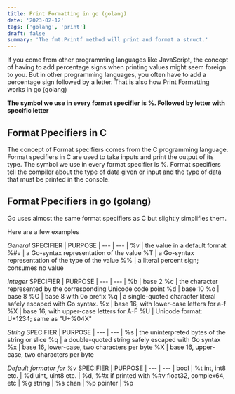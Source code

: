 ```yaml
---
title: Print Formatting in go (golang)
date: '2023-02-12'
tags: ['golang', 'print']
draft: false
summary: 'The fmt.Printf method will print and format a struct.'
---
```


If you come from other programming languages like JavaScript, the concept of having to add percentage signs when printing values might seem foreign to you.
But in other programming languages, you often have to add a percentage sign followed by a letter. That is also how Print Formatting works in go (golang)

**The symbol we use in every format specifier is %. Followed by letter with specific letter**

## Format Ppecifiers in C

The concept of Format specifiers comes from the C programming language. Format specifiers in C are used to take inputs and print the output of its type.
The symbol we use in every format specifier is %.
Format specifiers tell the compiler about the type of data given or input and the type of data that must be printed in the console.

## Format Ppecifiers in go (golang)

Go uses almost the same format specifiers as C but slightly simplifies them.

Here are a few examples

_General_
SPECIFIER | PURPOSE |
--- | --- |
%v | the value in a default format
%#v | a Go-syntax representation of the value
%T | a Go-syntax representation of the type of the value
%% | a literal percent sign; consumes no value

_Integer_
SPECIFIER | PURPOSE |
--- | --- |
%b | base 2
%c | the character represented by the corresponding Unicode code point
%d | base 10
%o | base 8
%O | base 8 with 0o prefix
%q | a single-quoted character literal safely escaped with Go syntax.
%x | base 16, with lower-case letters for a-f
%X | base 16, with upper-case letters for A-F
%U | Unicode format: U+1234; same as "U+%04X"

_String_
SPECIFIER | PURPOSE |
--- | --- |
%s | the uninterpreted bytes of the string or slice
%q | a double-quoted string safely escaped with Go syntax
%x | base 16, lower-case, two characters per byte
%X | base 16, upper-case, two characters per byte

_Default formator for %v_
SPECIFIER | PURPOSE |
--- | --- |
bool | %t
int, int8 etc. | %d
uint, uint8 etc. | %d, %#x if printed with %#v
float32, complex64, etc | %g
string | %s
chan | %p
pointer | %p
